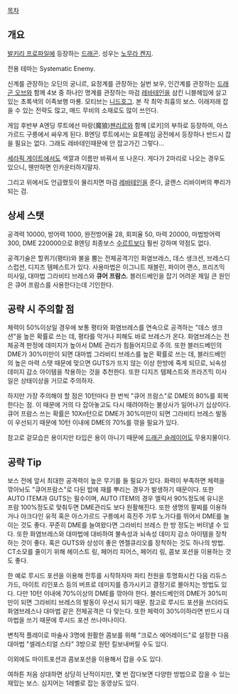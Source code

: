 [[목차]]

== 개요 ==
[[발키리 프로파일]]에 등장하는 [[드래곤]]. 성우는 [[노무라 켄지]].

전용 테마는 Systematic Enemy.

신계를 관장하는 오딘의 궁니르, 요정계를 관장하는 실번 보우, 인간계를 관장하는 [[드래곤 오브]]와 함께 4보 중 하나인 명계를 관장하는 마검 [[레바테인]]을 삼킨 니블헤임에 살고있는 초록색의 이족보행 마룡. 모티브는 [[니드호그]]. 본 작 최악·최흉의 보스. 이래저래 잡을 수 있는 전략도 많고, 매드 무비의 소재로도 많이 쓰인다.

게임 후반부 A엔딩 루트에선 마랑(魔狼)[[펜리르]]와 함께 [로키]의 부하로 등장하여, 아스가르드 구릉에서 싸우게 된다. B엔딩 루트에서는 요툰헤임 궁전에서 등장하나 반드시 잡을 필요는 없다. 그래도 레바테인때문에 안 잡고가긴 그렇다...

[[세라픽 게이트]]에서도 색깔과 이름만 바꿔서 또 나온다. 게다가 2마리로 나오는 경우도 있으니, 웬만하면 인카운터하지말자.

그리고 위에서도 언급했듯이 물리치면 마검 [[레바테인]]을 준다, 글랜스 리바이버의 뿌리가 되는 검.

== 상세 스탯 ==
공격력 10000, 방어력 1000, 완전방어율 28, 회피율 50, 마력 20000, 마법방어력300, DME 220000으로 B엔딩 최종보스 [[수르트]]보다 훨씬 강하며 약점도 없다. 

공격기술은 할퀴기(평타)와 불을 뿜는 전체공격기인 화염브레스, 데스 생크션, 브레스디스럽션, 디지즈 템페스트가 있다. 사용마법은 이그니트 재블린, 파이어 랜스, 프리즈믹 미사일, 대마법 그라비티 브레스와 '''큐어 프람스'''. 블러드베인을 잡기 어려운 제일 큰 원인은 큐어 프람스를 사용한다는데 기인한다.

== 공략 시 주의할 점 ==
체력이 50%이상일 경우에 보통 평타와 화염브레스를 연속으로 공격하는 "데스 생크션"을 높은 확률로 쓰는 데, 평타를 막거나 피해도 바로 브레스가 온다. 화염브레스는 전체공격 판정에 데미지가 높아서 DME 관리가 힘들어지므로 주의. 또한 블러드베인의 DME가 30%미만이 되면 대마법 그라비티 브레스를 높은 확률로 쓰는 데, 블러드베인의 높은 마력 스탯 때문에 맞으면 GUTS가 뜨지 않는 이상 한방에 죽게 되므로, 뇌속성 데미지 감소 아이템을 착용하는 것을 추천한다. 또한 디지즈 템페스트와 프라즈믹 미사일은 상태이상을 거므로 주의하자.

하지만 가장 주의해야 할 점은 10턴마다 한 번씩 "큐어 프람스"로 DME의 80%를 회복한다는 점. 이 때문에 거의 다 잡아놓고도 다시 때려야하는 불상사가 일어나기 십상이다. 큐어 프람스 쓰는 확률은 10Χn턴으로 DME가 30%미만이 되면 그라비티 브레스 발동이 우선되기 때문에 10턴 이내에 DME의 70%를 깎을 필요가 있다.

참고로 겉모습은 용이지만 타입은 용이 아니기 때문에 [[드래곤 슬레이어]]도 무용지물이다. 

== 공략 Tip ==
보스 전에 앞서 최대한 공격력이 높은 무기를 들 필요가 있다. 화력이 부족하면 체력을 깎아놔도 "큐어프람스"로 다된 밥에 재를 뿌리는 경우가 발생하기 때문이다.
또한 AUTO ITEM과 GUTS는 필수이며, AUTO ITEM의 경우 엘릭서 90%정도에 유니온 프람 100%정도로 맞춰두면 DME관리도 보다 원활해진다.
또한 생명의 팔찌를 이용하거나 아크다인 유적 혹은 아스가르드 구릉에서 흑진주 가루 노가다를 뛰어서 DME를 늘이는 것도 좋다. 꾸준히 DME를 늘여왔다면 그라비티 브레스 한 방 정도는 버텨낼 수 있다.
또한 화염브레스와 대마법에 대비하여 불속성과 뇌속성 데미지 감소 아이템을 장착하는 것이 좋다. 혹은 GUTS와 상성이 좋은 엔젤큐리오를 장착하는 것도 하나의 방법.
CT소모를 줄이기 위해 헤이스트 링, 페어리 피어스, 페어리 링, 콤보 포션을 이용하는 것도 좋다.

한 예로 루시드 포션을 이용해 전투를 시작하자마 파티 전원을 투명화시킨 다음 리듀스 가드, 마이트 리인포스 등의 버프로 데미지를 증가시키고 결정기로 몰아치는 방법도 있다. 다만 10턴 이내에 70%이상의 DME를 깎아야 한다. 블러드베인의 DME가 30%미만이 되면 그라비티 브레스의 발동이 우선시 되기 때문. 
참고로 루시드 포션을 쓰더라도 화염브레스나 대마법 같은 전체공격은 다 맞는다. 또한 체력이 30%이하라면 반드시 대마법을 쓰기 때문에 루시드 포션 쓰나마나이다.

변칙적 플레이로 마술사 3명에 원활한 콤보를 위해 "크로스 에어레이드"로 설정한 다음 대마법 "셀레스티얼 스타" 3방으로 원턴 킬보내버릴 수도 있다.

이외에도 마이트포션과 콤보포션을 이용해서 잡을 수도 있다.

여하튼 처음 상대하면 상당히 난적이지만, 몇 번 잡다보면 다양한 방법으로 잡을 수 있는 재밌는 보스. 
{{{#!html
<script type="text/javascript" src="http://ext.nicovideo.jp/thumb_watch/sm4601613"></script><noscript><a href="http://www.nicovideo.jp/watch/sm4601613">【ニコニコ動画】グレート魔法大作戦 1コインクリア 80298730pts</a></noscript>
}}}
심지어는 1레벨로 잡는 동영상도 있다.
